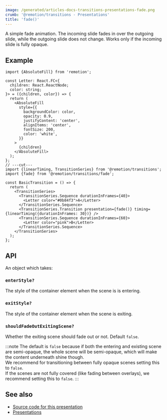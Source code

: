 ```yaml
---
image: /generated/articles-docs-transitions-presentations-fade.png
crumb: '@remotion/transitions - Presentations'
title: 'fade()'
---
```


A simple fade animation. The incoming slide fades in over the outgoing slide, while the outgoing slide does not change. Works only if the incoming slide is fully opaque.

<Demo type="fade" />

## Example

```tsx twoslash title="FadeTransition.tsx"
import {AbsoluteFill} from 'remotion';

const Letter: React.FC<{
  children: React.ReactNode;
  color: string;
}> = ({children, color}) => {
  return (
    <AbsoluteFill
      style={{
        backgroundColor: color,
        opacity: 0.9,
        justifyContent: 'center',
        alignItems: 'center',
        fontSize: 200,
        color: 'white',
      }}
    >
      {children}
    </AbsoluteFill>
  );
};
// ---cut---
import {linearTiming, TransitionSeries} from '@remotion/transitions';
import {fade} from '@remotion/transitions/fade';

const BasicTransition = () => {
  return (
    <TransitionSeries>
      <TransitionSeries.Sequence durationInFrames={40}>
        <Letter color="#0b84f3">A</Letter>
      </TransitionSeries.Sequence>
      <TransitionSeries.Transition presentation={fade()} timing={linearTiming({durationInFrames: 30})} />
      <TransitionSeries.Sequence durationInFrames={60}>
        <Letter color="pink">B</Letter>
      </TransitionSeries.Sequence>
    </TransitionSeries>
  );
};
```

## API

An object which takes:

### `enterStyle?`<AvailableFrom v="4.0.84"/>

The style of the container element when the scene is is entering.

### `exitStyle?`<AvailableFrom v="4.0.84"/>

The style of the container element when the scene is exiting.

### `shouldFadeOutExitingScene?`<AvailableFrom v="4.0.166"/>

Whether the exiting scene should fade out or not. Default `false`.

:::note
The default is `false` because if both the entering and existing scene are semi-opaque, the whole scene will be semi-opaque, which will make the content underneath shine though.  
We recommend for transitioning between fully opaque scenes setting this to `false`.  
If the scenes are not fully covered (like fading between overlays), we recommend setting this to `false`.
:::

## See also

- [Source code for this presentation](https://github.com/remotion-dev/remotion/blob/main/packages/transitions/src/presentations/fade.tsx)
- [Presentations](/docs/transitions/presentations)

